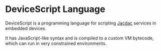 # DeviceScript Language

DeviceScript is a programming language for scripting [Jacdac](https://aka.ms/jacdac) services in embedded devices.

It has JavaScript-like syntax and is compiled to a custom VM bytecode, which can run in very constrained
environments.
